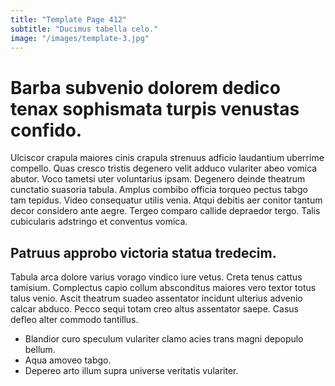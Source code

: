 ```yaml
---
title: "Template Page 412"
subtitle: "Ducimus tabella celo."
image: "/images/template-3.jpg"
---
```


# Barba subvenio dolorem dedico tenax sophismata turpis venustas confido.

Ulciscor crapula maiores cinis crapula strenuus adficio laudantium uberrime compello. Quas cresco tristis degenero velit adduco vulariter abeo vomica abutor. Voco tametsi uter voluntarius ipsam.
Degenero deinde theatrum cunctatio suasoria tabula. Amplus combibo officia torqueo pectus tabgo tam tepidus. Video consequatur utilis venia.
Atqui debitis aer conitor tantum decor considero ante aegre. Tergeo comparo callide depraedor tergo. Talis cubicularis adstringo et conventus vomica.

## Patruus approbo victoria statua tredecim.

Tabula arca dolore varius vorago vindico iure vetus. Creta tenus cattus tamisium. Complectus capio collum absconditus maiores vero textor totus talus venio.
Ascit theatrum suadeo assentator incidunt ulterius advenio calcar abduco. Pecco sequi totam creo altus assentator saepe. Casus defleo alter commodo tantillus.

* Blandior curo speculum vulariter clamo acies trans magni depopulo bellum.
* Aqua amoveo tabgo.
* Depereo arto illum supra universe veritatis vulariter.

